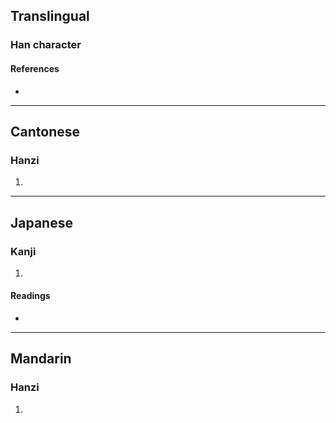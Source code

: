 {{character info}}
==Translingual==

===Han character===
{{Han char|rn=76|rad=欠|as=11|sn=15|four=|canj=XXYBN,YBNO|ids=⿰啇欠}}

====References====
* {{Han ref|kx=0572.050|dkj=16190|dj=0960.040|hdz=32150.120|uh=6B52|ud=27474}}

----

==Cantonese==

===Hanzi===
{{yue-hanzi|jyut=[[tik1]]|y=tik1}}

# {{rfdef|yue|sort=欠11}}

----

==Japanese==

===Kanji===
{{ja-kanji|grade=|rs=欠11}}

# {{rfdef|ja|sort=欠11}}

====Readings====
* {{ja-readings|on=[[てき]] (teki), [[ちゃく]] (chaku)|kun=[[わらう]] (warau)}}

----

==Mandarin==

===Hanzi===
{{cmn-hanzi|pin=[[tì]] ([[ti4]])|wg=t'i<sup>4</sup>}}

# {{rfdef|cmn|sort=欠11}}